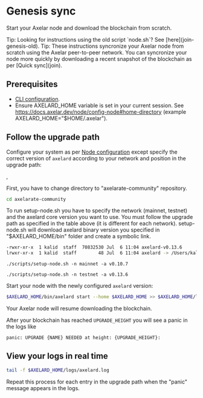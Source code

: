 # Genesis sync


Start your Axelar node and download the blockchain from scratch.

<Callout emoji="💡">
  Tip: Looking for instructions using the old script `node.sh`?  See [here](join-genesis-old).
</Callout>

<Callout emoji="💡">
  Tip: These instructions syncronize your Axelar node from scratch using the Axelar peer-to-peer network. You can syncronize your node more quickly by downloading a recent snapshot of the blockchain as per [Quick sync](join).
</Callout>

## Prerequisites

- [CLI configuration](config-cli).
- Ensure AXELARD_HOME variable is set in your current session. See https://docs.axelar.dev/node/config-node#home-directory (example AXELARD_HOME="$HOME/.axelar").

## Follow the upgrade path

Configure your system as per [Node configuration](config-node) except specify the correct version of `axelard` according to your network and position in the upgrade path:

<tabs>
<tab-item title="Mainnet">
 <MarkdownPath src="/md/mainnet/upgrade-path.md" />
</tab-item>,
<tab-item title="Testnet">
 <MarkdownPath src="/md/testnet/upgrade-path.md" />
</tab-item>
</tabs>

First, you have to change directory to "axelarate-community" repository.

```bash
cd axelarate-community
```

To run setup-node.sh you have to specify the network (mainnet, testnet) and the axelard core version you want to use.
You must follow the upgrade path as specified in the table above (it is different for each network).
setup-node.sh will download axelard binary version you specified in "$AXELARD_HOME/bin" folder and create a symbolic link.

```bash
-rwxr-xr-x  1 kalid  staff  70832530 Jul  6 11:04 axelard-v0.13.6
lrwxr-xr-x  1 kalid  staff        48 Jul  6 11:04 axelard -> /Users/kalid/.axelar_testnet/bin/axelard-v0.13.6
```

<tabs>
<tab-item title="Mainnet">
 <pre><code language="bash">./scripts/setup-node.sh -n mainnet -a v0.10.7</code></pre>
</tab-item>
<tab-item title="Testnet">
 <pre><code language="bash">./scripts/setup-node.sh -n testnet -a v0.13.6</code></pre>
</tab-item>

</tabs>

Start your node with the newly configured `axelard` version:

```bash
$AXELARD_HOME/bin/axelard start --home $AXELARD_HOME >> $AXELARD_HOME/logs/axelard.log 2>&1 &
```

Your Axelar node will resume downloading the blockchain.

After your blockchain has reached `UPGRADE_HEIGHT` you will see a panic in the logs like

```
panic: UPGRADE {NAME} NEEDED at height: {UPGRADE_HEIGHT}:
```

## View your logs in real time

```bash
tail -f $AXELARD_HOME/logs/axelard.log
```

Repeat this process for each entry in the upgrade path when the "panic" message appears in the logs.
